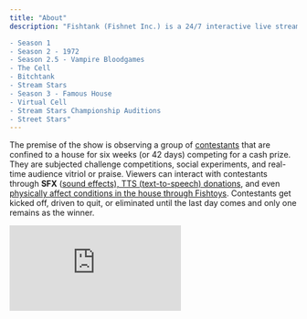 ```yaml
---
title: "About"
description: "Fishtank (Fishnet Inc.) is a 24/7 interactive live streaming platform, reality show, content house and video game (coming 2025). Viewers online pay to interact and influence the direction of content. The fishtank.live site consists of many features including: Chat, Video, Clipping, Polls, Items, Missions, Tokens, XP (Experience Points), Clans, Goals, Digital Collectible Auction, TTS, SFX, Fishtoys, etc. Since inception in 2023 there have been 3 full seasons of Fishtank plus a variety of other series including:

- Season 1
- Season 2 - 1972
- Season 2.5 - Vampire Bloodgames
- The Cell
- Bitchtank 
- Stream Stars
- Season 3 - Famous House
- Virtual Cell
- Stream Stars Championship Auditions
- Street Stars"
---
```


The premise of the show is observing a group of [contestants](https://fishtanklive.mintlify.app/pages/contestants) that are confined to a house for six weeks (or 42 days) competing for a cash prize. They are subjected challenge competitions, social experiments, and real-time audience vitriol or praise. Viewers can interact with contestants through **SFX** ([sound effects), TTS (text-to-speech) donations](https://fishtanklive.mintlify.app/pages/site/tts-sfx), and even [physically affect conditions in the house through Fishtoys](https://fishtanklive.mintlify.app/pages/site/fishtoys). Contestants get kicked off, driven to quit, or eliminated until the last day comes and only one remains as the winner.

<iframe src="https://www.youtube.com/embed/geUJ6Ikjh_0?si=FQjoNVaED_DgKb1v" title="YouTube video player" frameborder="0" allow="accelerometer; autoplay; clipboard-write; encrypted-media; gyroscope; picture-in-picture; web-share" referrerpolicy="strict-origin-when-cross-origin" allowfullscreen style={{ width:"100%",maxWidth:"100%",minHeight:"300px",outline:0 }} />